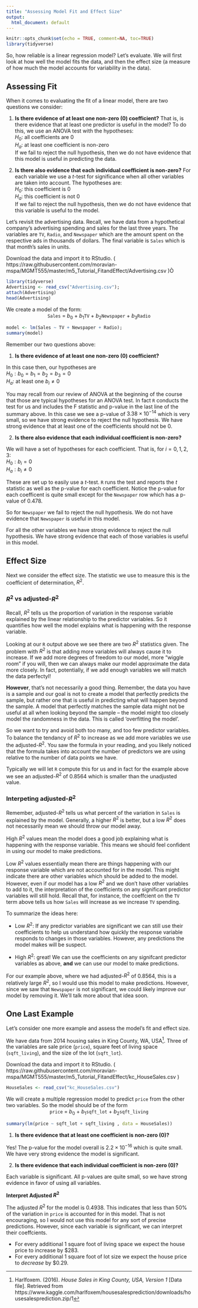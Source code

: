 ```yaml
---
title: "Assessing Model Fit and Effect Size"
output:
  html_document: default
---
```


```r
knitr::opts_chunk$set(echo = TRUE, comment=NA, toc=TRUE)
library(tidyverse)
```

So, how reliable is a linear regression model? Let's evaluate. We will first look at how well the model fits the data, and then the effect size (a measure of how much the model accounts for variability in the data).


## Assessing Fit

When it comes to evaluating the fit of a linear model, there are two questions we consider:

1. **Is there evidence of at least one non-zero (0) coefficient?**
That is, is there evidence that at least one predictor is useful in the model?
To do this, we use an ANOVA test with the hypotheses:  
$H_0$: all coefficients are 0  
$H_a$: at least one coefficient is non-zero  
If we fail to reject the null hypothesis, then we do not have evidence that this model is useful in predicting the data.

2. **Is there also evidence that each individual coefficient is non-zero?**
For each variable we use a $t$-test for significance when all other variables are taken into account.  The hypotheses are:   
$H_0$: this coefficient is 0  
$H_a$: this coefficient is not 0  
If we fail to reject the null hypothesis, then we do not have evidence that this variable is useful to the model.


Let's revisit the advertising data.  Recall, we have data from a hypothetical company's advertising spending and sales for the last three years.  The variables are `TV`, `Radio`, and `Newspaper` which are the amount spent on the respective ads in thousands of dollars.  The final variable is `Sales` which is that month's sales in units.

Download the data and import it to RStudio. ( https://raw.githubusercontent.com/moravian-mspa/MGMT555/master/m5_Tutorial_FitandEffect/Advertising.csv )Ò
```r
library(tidyverse)
Advertising <- read_csv("Advertising.csv");
attach(Advertising)
head(Advertising)
```

We create a model of the form:
<center>
`Sales` = $b_0$ + $b_1$`TV` + $b_2$`Newspaper` + $b_3$`Radio`
</center>

```r
model <- lm(Sales ~ TV + Newspaper + Radio);
summary(model)
```

Remember our two questions above:

1. **Is there evidence of at least one non-zero (0) coefficient?**

In this case then, our hypotheses are  
$H_0: b_0=b_1=b_2=b_3=0$  
$H_a:$ at least one $b_i \neq 0$

You may recall from our review of ANOVA at the beginning of the course that those are typical hypotheses for an ANOVA test.  In fact `R` conducts the test for us and includes the F statistic and p-value in the last line of the summary above.  In this case we see a p-value of $3.38 \times 10^{-14}$ which is very small, so we have strong evidence to reject the null hypothesis.  We have strong evidence that at least one of the coefficients should not be 0. 



2. **Is there also evidence that each individual coefficient is non-zero?**

We will have a set of hypotheses for each coefficient.  That is, for $i=0,1,2,3$:  
$H_0: b_i=0$  
$H_a: b_i\neq 0$

These are set up to easily use a $t$-test.  `R` runs the test and reports the $t$ statistic as well as the p-value for each coefficient.  Notice the p-value for each coefficent is quite small except for the `Newspaper` row which has a p-value of 0.478.  

So for `Newspaper` we fail to reject the null hypothesis.  We do not have evidence that `Newspaper` is useful in this model.

For all the other variables we have strong evidence to reject the null hypothesis.  We have strong evidence that each of those variables is useful in this model.



## Effect Size

Next we consider the effect size.  The statistic we use to measure this is the coefficient of determination, $R^2$.

### $R^2$ vs adjusted-$R^2$

Recall, $R^2$ tells us the proportion of variation in the response variable explained by the linear relationship to the predictor variables.  So it quantifies how well the model explains what is happening with the response variable.

Looking at our `R` output above we see there are two $R^2$ statistics given.  The problem with $R^2$ is that adding more variables will always cause it to increase.  If we add more degrees of freedom to our model, more "wiggle room" if you will, then we can always make our model approximate the data more closely.  In fact, potentially, if we add enough variables we will match the data perfectyl!

**However**, that's not necessarily a good thing.  Remember, the data you have is a sample and our goal is not to create a model that perfectly predicts the sample, but rather one that is useful in predicting what will happen beyond the sample.  A model that perfectly matches the sample data might not be useful at all when looking beyond the sample -- the model might too closely model the randomness in the data.  This is called 'overfitting the model'.

So we want to try and avoid both too many, and too few predictor variables.  To balance the tendancy of $R^2$ to increase as we add more variables we use the adjusted-$R^2$.  You saw the formula in your reading, and you likely noticed that the formula takes into account the number of predictors we are using relative to the number of data points we have.

Typically we will let `R` compute this for us and in fact for the example above we see an adjusted-$R^2$ of 0.8564 which is smaller than the unadjusted value.

### Interpeting adjusted-$R^2$

Remember, adjusted-$R^2$ tells us what percent of the variation in `Sales` is explained by the model.  Generally, a higher $R^2$ is better, but a low $R^2$ does not necessarily mean we should throw our model away.

High $R^2$ values mean the model does a good job explaining what is happening with the response variable.  This means we should feel confident in using our model to make predictions.

Low $R^2$ values essentially mean there are things happening with our response variable which are not accounted for in the model.  This might indicate there are other variables which should be added to the model.  However, even if our model has a low $R^2$ and we don't have other variables to add to it, the interpretation of the coefficients on any significant predictor variables will still hold.  Recall that, for instance, the coeffcient on the `TV` term above tells us how `Sales` will increase as we increase `TV` spending.

To summarize the ideas here:

* Low $R^2$: If any predictor variables are significant we can still use their coefficients to help us understand how quickly the response variable responds to changes in those variables.  However, any predictions the model makes will be suspect.

* High $R^2$: great!  We can use the coefficients on any signifcant predictor variables as above, **and** we can use our model to make predictions.

For our example above, where we had adjusted-$R^2$ of 0.8564, this is a relatively large $R^2$, so I would use this model to make predictions.  However, since we saw that `Newspaper` is not significant, we could likely improve our model by removing it.  We'll talk more about that idea soon.

## One Last Example
Let's consider one more example and assess the model's fit and effect size. 

We have data from 2014 housing sales in King County, WA, USA^[Harlfoxem. (2016). *House Sales in King County, USA, Version 1* [Data file]. Retrieved from https://www.kaggle.com/harlfoxem/housesalesprediction/downloads/housesalesprediction.zip/1].  Three of the variables are sale price (`price`), square feet of living space (`sqft_living`), and the size of the lot (`sqft_lot`).  


Download the data and import it to RStudio. ( https://raw.githubusercontent.com/moravian-mspa/MGMT555/master/m5_Tutorial_FitandEffect/kc_HouseSales.csv )
```r
HouseSales <- read_csv("kc_HouseSales.csv")
```


We will create a multiple regression model to predict `price` from the other two variables.  So the model should be of the form
<center>
`price` = $b_0$ + $b_1$`sqft_lot` + $b_2$`sqft_living`
</center>
```r
summary(lm(price ~ sqft_lot + sqft_living , data = HouseSales))
```

1. **Is there evidence that at least one coefficient is non-zero (0)?**

Yes!  The p-value for the model overall is $2.2\times 10^{-16}$ which is quite small.  We have very strong evidence the model is significant.


2. **Is there evidence that each individual coefficient is non-zero (0)?**

Each variable is significant.  All p-values are quite small, so we have strong evidence in favor of using all variables.

**Interpret Adjusted $R^2$**

The adjusted $R^2$ for the model is 0.4938.  This indicates that less than 50% of the variation in `price` is accounted for in this model.  That is not encouraging, so I would not use this model for any sort of precise predictions.  However, since each variable is significant, we can interpret their coeffcients.

* For every additional 1 square foot of living space we expect the house price to increase by $283.
* For every additional 1 square foot of lot size we expect the house price to *decrease* by $0.29. 
